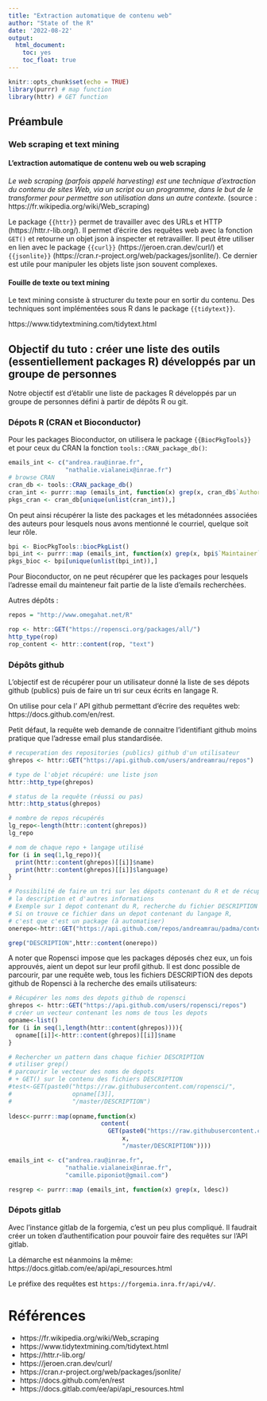 ```yaml
---
title: "Extraction automatique de contenu web"
author: "State of the R"
date: '2022-08-22'
output:
  html_document:
    toc: yes
    toc_float: true
---
```


```r
knitr::opts_chunk$set(echo = TRUE)
library(purrr) # map function
library(httr) # GET function
```

## Préambule
### Web scraping et text mining

#### L'extraction automatique de contenu web ou web scraping

_Le web scraping (parfois appelé harvesting) est une technique d'extraction du contenu de sites Web, via un script ou un programme, dans le but de le transformer pour permettre son utilisation dans un autre contexte._ (source : https://fr.wikipedia.org/wiki/Web_scraping)

Le package `{{httr}}` permet de travailler avec des URLs et HTTP (https://httr.r-lib.org/). Il permet d'écrire des requêtes web avec la fonction `GET()` et retourne un objet json à inspecter et retravailler. Il peut être utiliser en lien avec le package `{{curl}}` (https://jeroen.cran.dev/curl/) et `{{jsonlite}}` (https://cran.r-project.org/web/packages/jsonlite/). Ce dernier est utile pour manipuler les objets liste json souvent complexes.

#### Fouille de texte ou text mining

Le text mining consiste à structurer du texte pour en sortir du contenu. Des techniques sont implémentées sous R dans le package `{{tidytext}}`. 

https://www.tidytextmining.com/tidytext.html

## Objectif du tuto : créer une liste des outils (essentiellement packages R) développés par un groupe de personnes

Notre objectif est d'établir une liste de packages R développés par un groupe de personnes défini à partir de dépôts R ou git.

### Dépots R (CRAN et Bioconductor)
Pour les packages Bioconductor, on utilisera le package `{{BiocPkgTools}}` et pour ceux du CRAN la fonction `tools::CRAN_package_db()`:

```r
emails_int <- c("andrea.rau@inrae.fr",
                "nathalie.vialaneix@inrae.fr")
# browse CRAN
cran_db <- tools::CRAN_package_db()
cran_int <- purrr::map (emails_int, function(x) grep(x, cran_db$`Authors@R`))
pkgs_cran <- cran_db[unique(unlist(cran_int)),]
```

On peut ainsi récupérer la liste des packages et les métadonnées associées des auteurs pour lesquels nous avons mentionné le courriel, quelque soit leur rôle.

```r
bpi <- BiocPkgTools::biocPkgList()
bpi_int <- purrr::map (emails_int, function(x) grep(x, bpi$`Maintainer`))
pkgs_bioc <- bpi[unique(unlist(bpi_int)),]
```

Pour Bioconductor, on ne peut récupérer que les packages pour lesquels l'adresse email du mainteneur fait partie de la liste d'emails recherchées.

Autres dépôts :


```r
repos = "http://www.omegahat.net/R"
```


```r
rop <- httr::GET("https://ropensci.org/packages/all/")
http_type(rop)
rop_content <- httr::content(rop, "text")
```

### Dépôts github

L'objectif est de récupérer pour un utilisateur donné la liste de ses dépots github (publics) puis de faire un tri sur ceux écrits en langage R.

On utilise pour cela l' API github permettant d'écrire des requêtes web: https://docs.github.com/en/rest.

Petit défaut, la requête web demande de connaitre l'identifiant github moins pratique que l'adresse email plus standardisée.

```r
# recuperation des repositories (publics) github d'un utilisateur
ghrepos <- httr::GET("https://api.github.com/users/andreamrau/repos")

# type de l'objet récupéré: une liste json
httr::http_type(ghrepos)

# status de la requête (réussi ou pas)
httr::http_status(ghrepos)

# nombre de repos récupérés
lg_repo<-length(httr::content(ghrepos))
lg_repo

# nom de chaque repo + langage utilisé
for (i in seq(1,lg_repo)){
  print(httr::content(ghrepos)[[i]]$name)
  print(httr::content(ghrepos)[[i]]$language)
}

# Possibilité de faire un tri sur les dépots contenant du R et de récupérer 
# la description et d'autres informations
# Exemple sur 1 depot contenant du R, recherche du fichier DESCRIPTION
# Si on trouve ce fichier dans un depot contenant du langage R, 
# c'est que c'est un package (à automatiser)
onerepo<-httr::GET("https://api.github.com/repos/andreamrau/padma/contents/")

grep("DESCRIPTION",httr::content(onerepo))

```

A noter que Ropensci impose que les packages déposés chez eux, un fois approuvés, aient un depot sur leur profil github. Il est donc possible de parcourir, par une requête web, tous les fichiers DESCRIPTION des depots github de Ropensci à la recherche des emails utilisateurs:

```r
# Récupérer les noms des depots github de ropensci
ghrepos <- httr::GET("https://api.github.com/users/ropensci/repos")
# créer un vecteur contenant les noms de tous les depots
opname<-list()
for (i in seq(1,length(httr::content(ghrepos)))){
  opname[[i]]<-httr::content(ghrepos)[[i]]$name
}

# Rechercher un pattern dans chaque fichier DESCRIPTION
# utiliser grep()
# parcourir le vecteur des noms de depots 
# + GET() sur le contenu des fichiers DESCRIPTION
#test<-GET(paste0("https://raw.githubusercontent.com/ropensci/",
#                 opname[[3]],
#                 "/master/DESCRIPTION")
          
ldesc<-purrr::map(opname,function(x)
                          content(
                            GET(paste0("https://raw.githubusercontent.com/ropensci/",
                                x,
                                "/master/DESCRIPTION"))))  

emails_int <- c("andrea.rau@inrae.fr",
                "nathalie.vialaneix@inrae.fr",
                "camille.piponiot@gmail.com")

resgrep <- purrr::map (emails_int, function(x) grep(x, ldesc))

```


### Dépots gitlab

Avec l'instance gitlab de la forgemia, c'est un peu plus compliqué. Il faudrait créer un token d'authentification pour pouvoir faire des requêtes sur l'API gitlab.

La démarche est néanmoins la même: https://docs.gitlab.com/ee/api/api_resources.html

Le préfixe des requêtes est  `https://forgemia.inra.fr/api/v4/`.

# Références

* https://fr.wikipedia.org/wiki/Web_scraping
* https://www.tidytextmining.com/tidytext.html
* https://httr.r-lib.org/
* https://jeroen.cran.dev/curl/
* https://cran.r-project.org/web/packages/jsonlite/
* https://docs.github.com/en/rest
* https://docs.gitlab.com/ee/api/api_resources.html